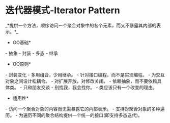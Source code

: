 = 迭代器模式-Iterator Pattern =
_*提供一个方法，顺序访问一个聚合对象中的各个元素，而又不暴露其内部的表示。*_

{{http:pic/interator.png}}

*OO基础*
- 抽象
- 封装
- 多态
- 继承

*OO原则*
- 封装变化
- 多用组合，少用继承。
- 针对接口编程，而不是实现编程。
- 为交互对象之间设计松耦合。
- 对扩展开放，对修改关闭。
- 依赖抽象，而不要依赖具体类。
- 只和朋友交谈
- 别找我，我会找你。
- 类应该只有一个改变的理由。

*适用性*
- 访问一个聚合对象的内容而无需暴露它的内部表示。
- 支持对聚合对象的多种遍历。
- 为遍历不同的聚合结构提供一个统一的接口(即支持多态迭代)。

